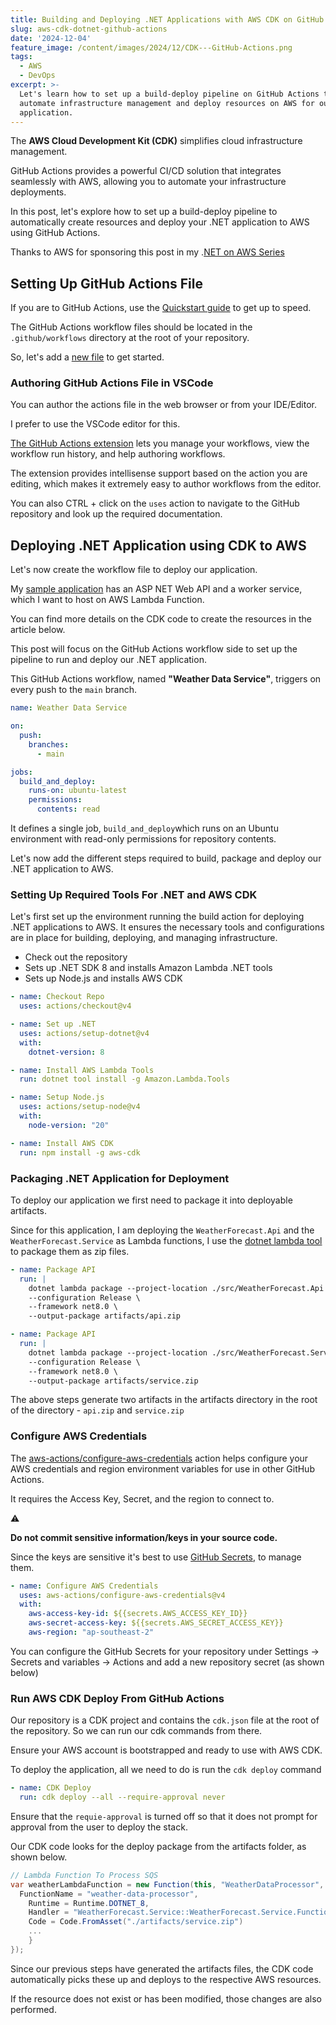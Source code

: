 ```yaml
---
title: Building and Deploying .NET Applications with AWS CDK on GitHub Actions
slug: aws-cdk-dotnet-github-actions
date: '2024-12-04'
feature_image: /content/images/2024/12/CDK---GitHub-Actions.png
tags:
  - AWS
  - DevOps
excerpt: >-
  Let's learn how to set up a build-deploy pipeline on GitHub Actions to
  automate infrastructure management and deploy resources on AWS for our .NET
  application.
---
```

The **AWS Cloud Development Kit (CDK)** simplifies cloud infrastructure management.

GitHub Actions provides a powerful CI/CD solution that integrates seamlessly with AWS, allowing you to automate your infrastructure deployments.

<EmbedCard src="https://www.youtube.com/embed/IvxWDFb-fSs?feature=oembed" title="AWS CDK GitHub Actions | Getting Started | AWS CDK SERIES" />

In this post, let's explore how to set up a build-deploy pipeline to automatically create resources and deploy your .NET application to AWS using GitHub Actions.

Thanks to AWS for sponsoring this post in my .[NET on AWS Series](/blog/tag/aws/)

## Setting Up GitHub Actions File

If you are to GitHub Actions, use the [Quickstart guide](https://docs.github.com/en/actions/writing-workflows/quickstart) to get up to speed.

The GitHub Actions workflow files should be located in the `.github/workflows` directory at the root of your repository.

So, let's add a [new file](https://github.com/rahulpnath/aws-cdk-github-actions/tree/main/.github/workflows) to get started.

### Authoring GitHub Actions File in VSCode

You can author the actions file in the web browser or from your IDE/Editor.

I prefer to use the VSCode editor for this.

[The GitHub Actions extension](https://marketplace.visualstudio.com/items?itemName=GitHub.vscode-github-actions) lets you manage your workflows, view the workflow run history, and help authoring workflows.

<ImageCard src="/content/images/2024/12/image-1.png" alt="GitHub Actions VS Code extension helps manage workflows, manage secrets, provides IntelliSense etc making it easy to author workflows from the editor." caption="GitHub Actions VS Code extension helps manage workflows, manage secrets, provides IntelliSense etc making it easy to author workflows from the editor." />

The extension provides intellisense support based on the action you are editing, which makes it extremely easy to author workflows from the editor.

You can also CTRL + click on the `uses` action to navigate to the GitHub repository and look up the required documentation.

## Deploying .NET Application using CDK to AWS

Let's now create the workflow file to deploy our application.

My [sample application](https://github.com/rahulpnath/aws-cdk-github-actions/tree/main/src) has an ASP NET Web API and a worker service, which I want to host on AWS Lambda Function.

You can find more details on the CDK code to create the resources in the article below.

<BookmarkCard href="/blog/aws-cdk-dotnet/" title="AWS CDK For The .NET Developer" description="AWS CDK simplifies Cloud Infrastructure management. CDK lets you define AWS resources using first-class programming concepts. It translates your code into AWS CloudFormation templates, which can be used to provision AWS resources for your application. Let’s get started using .NET and C#." icon="/content/images/icon/logo-512x512-13.png" />

This post will focus on the GitHub Actions workflow side to set up the pipeline to run and deploy our .NET application.

This GitHub Actions workflow, named **"Weather Data Service"**, triggers on every push to the `main` branch.

```yml
name: Weather Data Service

on:
  push:
    branches:
      - main

jobs:
  build_and_deploy:
    runs-on: ubuntu-latest
    permissions:
      contents: read
```

It defines a single job, `build_and_deploy`which runs on an Ubuntu environment with read-only permissions for repository contents.

Let's now add the different steps required to build, package and deploy our .NET application to AWS.

### Setting Up Required Tools For .NET and AWS CDK

Let's first set up the environment running the build action for deploying .NET applications to AWS. It ensures the necessary tools and configurations are in place for building, deploying, and managing infrastructure.

-   Check out the repository
-   Sets up .NET SDK 8 and installs Amazon Lambda .NET tools
-   Sets up Node.js and installs AWS CDK

```yml
- name: Checkout Repo
  uses: actions/checkout@v4

- name: Set up .NET
  uses: actions/setup-dotnet@v4
  with:
    dotnet-version: 8

- name: Install AWS Lambda Tools
  run: dotnet tool install -g Amazon.Lambda.Tools

- name: Setup Node.js
  uses: actions/setup-node@v4
  with:
    node-version: "20"

- name: Install AWS CDK
  run: npm install -g aws-cdk

```

### Packaging .NET Application for Deployment

To deploy our application we first need to package it into deployable artifacts.

Since for this application, I am deploying the `WeatherForecast.Api` and the `WeatherForecast.Service` as Lambda functions, I use the [dotnet lambda tool](https://docs.aws.amazon.com/lambda/latest/dg/csharp-package-cli.html) to package them as zip files.

```yml
- name: Package API
  run: |
    dotnet lambda package --project-location ./src/WeatherForecast.Api \
    --configuration Release \
    --framework net8.0 \
    --output-package artifacts/api.zip

- name: Package API
  run: |
    dotnet lambda package --project-location ./src/WeatherForecast.Service \
    --configuration Release \
    --framework net8.0 \
    --output-package artifacts/service.zip

```

The above steps generate two artifacts in the artifacts directory in the root of the directory - `api.zip` and `service.zip`

### Configure AWS Credentials

The [aws-actions/configure-aws-credentials](https://github.com/aws-actions/configure-aws-credentials) action helps configure your AWS credentials and region environment variables for use in other GitHub Actions.

It requires the Access Key, Secret, and the region to connect to.

⚠️

__Do not commit sensitive information/keys in your source code.__

Since the keys are sensitive it's best to use [GitHub Secrets](https://docs.github.com/en/actions/security-for-github-actions/security-guides/using-secrets-in-github-actions), to manage them.

```yml
- name: Configure AWS Credentials
  uses: aws-actions/configure-aws-credentials@v4
  with:
    aws-access-key-id: ${{secrets.AWS_ACCESS_KEY_ID}}
    aws-secret-access-key: ${{secrets.AWS_SECRET_ACCESS_KEY}}
    aws-region: "ap-southeast-2"

```

You can configure the GitHub Secrets for your repository under Settings → Secrets and variables → Actions and add a new repository secret (as shown below)

<ImageCard src="/content/images/2024/12/image.png" alt="GitHub Secrets to manage sensitive keys like the AWS Secret and access key" caption="GitHub Secrets to manage sensitive keys like the AWS Secret and access key" />

### Run AWS CDK Deploy From GitHub Actions

Our repository is a CDK project and contains the `cdk.json` file at the root of the repository. So we can run our cdk commands from there.

Ensure your AWS account is bootstrapped and ready to use with AWS CDK.

<BookmarkCard href="/blog/aws-cdk-dotnet/" title="AWS CDK For The .NET Developer" description="AWS CDK simplifies Cloud Infrastructure management. CDK lets you define AWS resources using first-class programming concepts. It translates your code into AWS CloudFormation templates, which can be used to provision AWS resources for your application. Let’s get started using .NET and C#." icon="/content/images/icon/logo-512x512-12.png" />

To deploy the application, all we need to do is run the `cdk deploy` command

```yml
- name: CDK Deploy
  run: cdk deploy --all --require-approval never

```

Ensure that the `requie-approval` is turned off so that it does not prompt for approval from the user to deploy the stack.

Our CDK code looks for the deploy package from the artifacts folder, as shown below.

```csharp
// Lambda Function To Process SQS
var weatherLambdaFunction = new Function(this, "WeatherDataProcessor", new FunctionProps {
  FunctionName = "weather-data-processor",
    Runtime = Runtime.DOTNET_8,
    Handler = "WeatherForecast.Service::WeatherForecast.Service.Function::FunctionHandler",
    Code = Code.FromAsset("./artifacts/service.zip")
    ...
    }
});
```

Since our previous steps have generated the artifacts files, the CDK code automatically picks these up and deploys to the respective AWS resources.

If the resource does not exist or has been modified, those changes are also performed.
